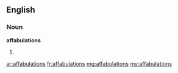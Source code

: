 ==English==

===Noun===
'''affabulations'''

# {{context|obsolete|lang=en}} {{plural of|affabulation}}

[[ar:affabulations]]
[[fr:affabulations]]
[[mg:affabulations]]
[[my:affabulations]]